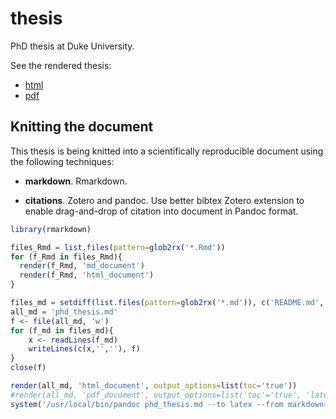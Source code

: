 thesis
======

PhD thesis at Duke University.

See the rendered thesis:

- [html](http://htmlpreview.github.io/?https://raw.github.com/bbest/phd_thesis/phd_thesis.html)
- [pdf](https://raw.githubusercontent.com/bbest/phd_thesis/master/phd_thesis.phd)

## Knitting the document

This thesis is being knitted into a scientifically reproducible document using the following techniques:

- **markdown**. Rmarkdown.

- **citations**. Zotero and pandoc. Use better bibtex Zotero extension to enable drag-and-drop of citation into document in Pandoc format.

```r
library(rmarkdown)

files_Rmd = list.files(pattern=glob2rx('*.Rmd'))
for (f_Rmd in files_Rmd){
  render(f_Rmd, 'md_document')
  render(f_Rmd, 'html_document')
}

files_md = setdiff(list.files(pattern=glob2rx('*.md')), c('README.md', 'phd_thesis.md'))
all_md = 'phd_thesis.md'
f <- file(all_md, 'w') 
for (f_md in files_md){ 
    x <- readLines(f_md) 
    writeLines(c(x,'',''), f)
} 
close(f)

render(all_md, 'html_document', output_options=list(toc='true'))
#render(all_md, 'pdf_document', output_options=list('toc'='true', 'latex-engine'='xelatex'))
system('/usr/local/bin/pandoc phd_thesis.md --to latex --from markdown+autolink_bare_uris+ascii_identifiers+tex_math_single_backslash-implicit_figures --output phd_thesis.pdf --table-of-contents --toc-depth 2 --template /Library/Frameworks/R.framework/Versions/3.1/Resources/library/rmarkdown/rmd/latex/default.tex --highlight-style tango --latex-engine xelatex --variable geometry:margin=1in')
```

